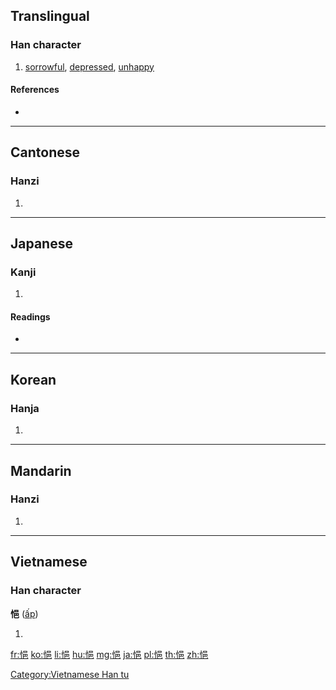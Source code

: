 ==Translingual==

===Han character===
{{Han char|rn=61|rad=心|as=07|sn=10|four=96017|canj=PRAU|ids=⿰忄邑}}

# [[sorrowful]], [[depressed]], [[unhappy]]

====References====
* {{Han ref|kx=0387.130|dkj=10655|dj=0719.230|hdz=42305.060|uh=6092|ud=24722|bh=D1A5|bd=53669}}

----

==Cantonese==

===Hanzi===
{{yue-hanzi|jyut=jap1|y=yap1}}

# {{defn|lang=yue|sort=心07}}

----

==Japanese==

===Kanji===
{{ja-kanji|grade=|rs=心07}}

# {{defn|lang=ja|sort=心07}}

====Readings====
* {{ja-readings|on=[[ゆう]] (yū)|kun=[[うれえる]] (ureeru)}}

----

==Korean==

===Hanja===
{{ko-hanja|hangeul=읍|eumhun=|rv=eup|mr=ŭp|y=up}}

# {{defn|lang=ko|sort=心07}}

----

==Mandarin==

===Hanzi===
{{cmn-hanzi|pin=[[yì]] ([[yi4]])|wg=i<sup>4</sup>}}

# {{defn|lang=cmn|sort=心07}}

----

==Vietnamese==

===Han character===
'''悒''' ([[ấp]])

# {{defn|lang=vi}}

[[Category:Vietnamese Han tu]]

[[fr:悒]]
[[ko:悒]]
[[li:悒]]
[[hu:悒]]
[[mg:悒]]
[[ja:悒]]
[[pl:悒]]
[[th:悒]]
[[zh:悒]]